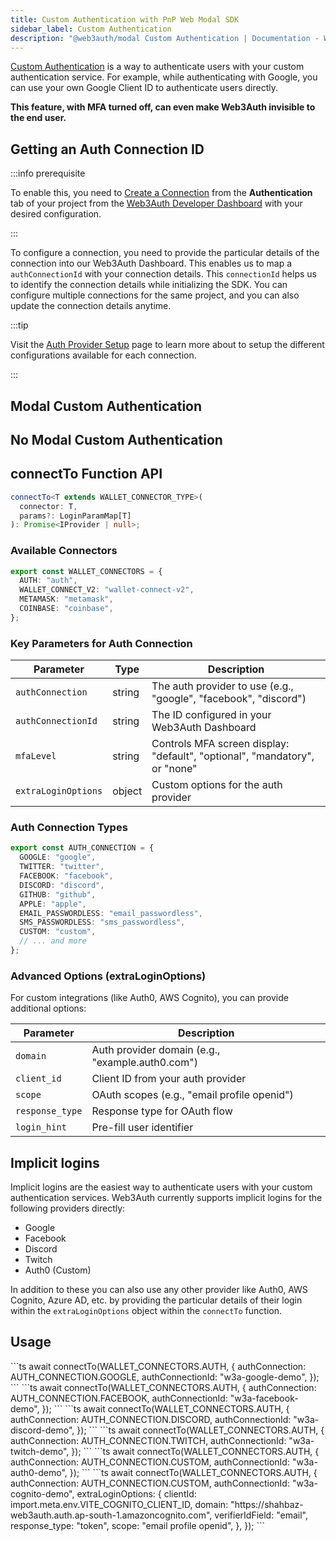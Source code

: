 ```yaml
---
title: Custom Authentication with PnP Web Modal SDK
sidebar_label: Custom Authentication
description: "@web3auth/modal Custom Authentication | Documentation - Web3Auth"
---
```



[Custom Authentication](/features/custom-authentication) is a way to authenticate users with your
custom authentication service. For example, while authenticating with Google, you can use your own
Google Client ID to authenticate users directly.

**This feature, with MFA turned off, can even make Web3Auth invisible to the end user.**

<GrowthPlanNote />

## Getting an Auth Connection ID

:::info prerequisite

To enable this, you need to [Create a Connection](/dashboard/configure-connections) from the
**Authentication** tab of your project from the
[Web3Auth Developer Dashboard](https://dashboard.web3auth.io) with your desired configuration.

:::

To configure a connection, you need to provide the particular details of the connection into our
Web3Auth Dashboard. This enables us to map a `authConnectionId` with your connection details. This
`connectionId` helps us to identify the connection details while initializing the SDK. You can
configure multiple connections for the same project, and you can also update the connection details
anytime.

:::tip

Visit the [Auth Provider Setup](/auth-provider-setup) page to learn more about to setup the
different configurations available for each connection.

:::

## Modal Custom Authentication

## No Modal Custom Authentication

## connectTo Function API

```ts
connectTo<T extends WALLET_CONNECTOR_TYPE>(
  connector: T,
  params?: LoginParamMap[T]
): Promise<IProvider | null>;
```

### Available Connectors

```ts
export const WALLET_CONNECTORS = {
  AUTH: "auth",
  WALLET_CONNECT_V2: "wallet-connect-v2",
  METAMASK: "metamask",
  COINBASE: "coinbase",
};
```

### Key Parameters for Auth Connection

| Parameter           | Type   | Description                                                                |
| ------------------- | ------ | -------------------------------------------------------------------------- |
| `authConnection`    | string | The auth provider to use (e.g., "google", "facebook", "discord")           |
| `authConnectionId`  | string | The ID configured in your Web3Auth Dashboard                               |
| `mfaLevel`          | string | Controls MFA screen display: "default", "optional", "mandatory", or "none" |
| `extraLoginOptions` | object | Custom options for the auth provider                                       |

### Auth Connection Types

```ts
export const AUTH_CONNECTION = {
  GOOGLE: "google",
  TWITTER: "twitter",
  FACEBOOK: "facebook",
  DISCORD: "discord",
  GITHUB: "github",
  APPLE: "apple",
  EMAIL_PASSWORDLESS: "email_passwordless",
  SMS_PASSWORDLESS: "sms_passwordless",
  CUSTOM: "custom",
  // ... and more
};
```

### Advanced Options (extraLoginOptions)

For custom integrations (like Auth0, AWS Cognito), you can provide additional options:

| Parameter       | Description                                      |
| --------------- | ------------------------------------------------ |
| `domain`        | Auth provider domain (e.g., "example.auth0.com") |
| `client_id`     | Client ID from your auth provider                |
| `scope`         | OAuth scopes (e.g., "email profile openid")      |
| `response_type` | Response type for OAuth flow                     |
| `login_hint`    | Pre-fill user identifier                         |

## Implicit logins

Implicit logins are the easiest way to authenticate users with your custom authentication services.
Web3Auth currently supports implicit logins for the following providers directly:

- Google
- Facebook
- Discord
- Twitch
- Auth0 (Custom)

In addition to these you can also use any other provider like Auth0, AWS Cognito, Azure AD, etc. by
providing the particular details of their login within the `extraLoginOptions` object within the
`connectTo` function.

## Usage

<Tabs>
  <TabItem value="Google">
    ```ts
    await connectTo(WALLET_CONNECTORS.AUTH, {
      authConnection: AUTH_CONNECTION.GOOGLE,
      authConnectionId: "w3a-google-demo",
    });
    ```
  </TabItem>
  <TabItem value="Facebook">
    ```ts
    await connectTo(WALLET_CONNECTORS.AUTH, {
      authConnection: AUTH_CONNECTION.FACEBOOK,
      authConnectionId: "w3a-facebook-demo",
    });
    ```
  </TabItem>
  <TabItem value="Discord">
    ```ts
    await connectTo(WALLET_CONNECTORS.AUTH, {
      authConnection: AUTH_CONNECTION.DISCORD,
      authConnectionId: "w3a-discord-demo",
    });
    ```
  </TabItem>
  <TabItem value="Twitch">
    ```ts
    await connectTo(WALLET_CONNECTORS.AUTH, {
      authConnection: AUTH_CONNECTION.TWITCH,
      authConnectionId: "w3a-twitch-demo",
    });
    ```
  </TabItem>
  <TabItem value="Auth0">
    ```ts
    await connectTo(WALLET_CONNECTORS.AUTH, {
      authConnection: AUTH_CONNECTION.CUSTOM,
      authConnectionId: "w3a-auth0-demo",
    });
    ```
  </TabItem>
  <TabItem value="AWS Cognito">
    ```ts
    await connectTo(WALLET_CONNECTORS.AUTH, {
      authConnection: AUTH_CONNECTION.CUSTOM,
      authConnectionId: "w3a-cognito-demo",
      extraLoginOptions: {
        clientId: import.meta.env.VITE_COGNITO_CLIENT_ID,
        domain: "https://shahbaz-web3auth.auth.ap-south-1.amazoncognito.com",
        verifierIdField: "email",
        response_type: "token",
        scope: "email profile openid",
      },
    });
    ```
  </TabItem>
</Tabs>
